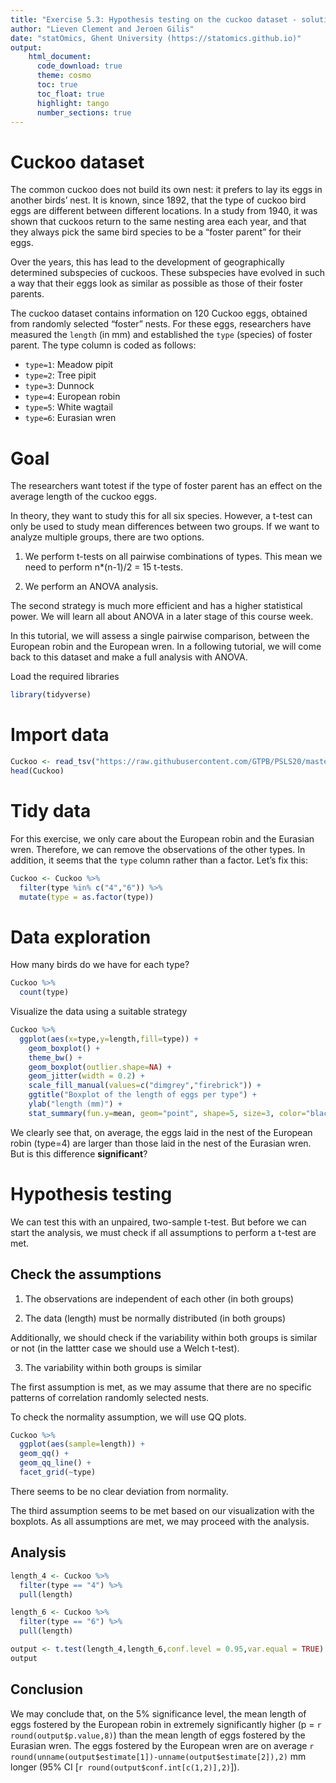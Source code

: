 ```yaml
---
title: "Exercise 5.3: Hypothesis testing on the cuckoo dataset - solution"   
author: "Lieven Clement and Jeroen Gilis"
date: "statOmics, Ghent University (https://statomics.github.io)"  
output:
    html_document:
      code_download: true    
      theme: cosmo
      toc: true
      toc_float: true
      highlight: tango
      number_sections: true
---
```


# Cuckoo dataset

The common cuckoo does not build its own nest: it prefers
to lay its eggs in another birds' nest. It is known, since 1892,
that the type of cuckoo bird eggs are different between different
locations. In a study from 1940, it was shown that cuckoos return
to the same nesting area each year, and that they always pick
the same bird species to be a "foster parent" for their eggs.

Over the years, this has lead to the development of geographically
determined subspecies of cuckoos. These subspecies have evolved in
such a way that their eggs look as similar as possible as those
of their foster parents.

The cuckoo dataset contains information on 120 Cuckoo eggs,
obtained from randomly selected "foster" nests.
For these eggs, researchers have measured the `length` (in mm)
and established the `type` (species) of foster parent.
The type column is coded as follows:

- `type=1`: Meadow pipit
- `type=2`: Tree pipit
- `type=3`: Dunnock
- `type=4`: European robin
- `type=5`: White wagtail
- `type=6`: Eurasian wren

# Goal

The researchers want totest if the type of foster parent
has an effect on the average length of the cuckoo eggs.

In theory, they want to study this for all six species.
However, a t-test can only be used to study mean differences
between two groups. If we want to analyze multiple groups, there
are two options.

1. We perform t-tests on all pairwise combinations of types.
This mean we need to perform n*(n-1)/2 = 15 t-tests.

2. We perform an ANOVA analysis.

The second strategy is much more efficient and has a higher
statistical power. We will learn all about ANOVA in a later
stage of this course week.

In this tutorial, we will assess a single pairwise comparison,
between the European robin and the European wren. In a following
tutorial, we will come back to this dataset and make a full 
analysis with ANOVA.

Load the required libraries

```r
library(tidyverse)
```

# Import data

```r
Cuckoo <- read_tsv("https://raw.githubusercontent.com/GTPB/PSLS20/master/data/Cuckoo.txt")
head(Cuckoo)
```

# Tidy data

For this exercise, we only care about the European robin
and the Eurasian wren. Therefore, we can remove the observations
of the other types. In addition, it seems that the `type` 
column rather than a factor. Let's fix this:

```r
Cuckoo <- Cuckoo %>%
  filter(type %in% c("4","6")) %>%
  mutate(type = as.factor(type))
```

# Data exploration

How many birds do we have for each type?

```r
Cuckoo %>%
  count(type)
```

Visualize the data using a suitable strategy

```r
Cuckoo %>%
  ggplot(aes(x=type,y=length,fill=type)) +
    geom_boxplot() +
    theme_bw() +
    geom_boxplot(outlier.shape=NA) + 
    geom_jitter(width = 0.2) +
    scale_fill_manual(values=c("dimgrey","firebrick")) +
    ggtitle("Boxplot of the length of eggs per type") +
    ylab("length (mm)") + 
    stat_summary(fun.y=mean, geom="point", shape=5, size=3, color="black", fill="black")
```

We clearly see that, on average, the eggs laid in the 
nest of the European robin (type=4) are larger than those 
laid in the nest of the Eurasian wren. But is this difference **significant**?

# Hypothesis testing

We can test this with an unpaired, two-sample t-test. 
But before we can start the analysis, we must check if
all assumptions to perform a t-test are met.

## Check the assumptions

1. The observations are independent of each other (in both groups)

2. The data (length) must be normally distributed (in both groups)

Additionally, we should check if the variability within both
groups is similar or not (in the lattter case we should use
a Welch t-test).

3. The variability within both groups is similar

The first assumption is met, as we may assume that there are no
specific patterns of correlation randomly selected nests.

To check the normality assumption, we will use QQ plots.

```r
Cuckoo %>% 
  ggplot(aes(sample=length)) +
  geom_qq() +
  geom_qq_line() + 
  facet_grid(~type)
```

There seems to be no clear deviation from normality.

The third assumption seems to be met based on our
visualization with the boxplots. As all assumptions are met, 
we may proceed with the analysis.

## Analysis

```r
length_4 <- Cuckoo %>% 
  filter(type == "4") %>%
  pull(length)

length_6 <- Cuckoo %>% 
  filter(type == "6") %>%
  pull(length)

output <- t.test(length_4,length_6,conf.level = 0.95,var.equal = TRUE)
output
```

## Conclusion 

We may conclude that, on the 5% significance level, the mean 
length of eggs fostered by the European robin in extremely
significantly higher (p = `r round(output$p.value,8)`) than the mean
length of eggs fostered by the Eurasian wren. The eggs 
fostered by the European wren are on average 
`r round(unname(output$estimate[1])-unname(output$estimate[2]),2)` mm longer
(95% CI [`r round(output$conf.int[c(1,2)],2)`]).

























